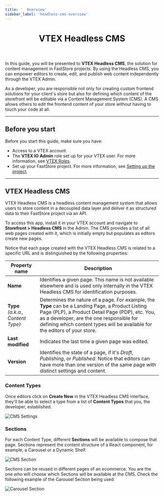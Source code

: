 ```yaml
---
title: '  Overview'
sidebar_label: 'headless-cms-overview'
---
```




<header>

# VTEX Headless CMS

</header>

In this guide, you will be presented to **VTEX Headless CMS**, the solution for content management in FastStore projects. By using the Headless CMS, you can empower editors to create, edit, and publish web content independently through the VTEX Admin.

As a developer, you are responsible not only for creating custom frontend solutions for your client's store but also for defining which content of the storefront will be editable via a Content Management System (CMS). A CMS allows others to edit the frontend content of your store without having to touch your code at all.

---

## Before you start

Before you start this guide, make sure you have:

- Access to a VTEX account.
- The **VTEX IO Admin** role set up for your VTEX user. For more information, see [VTEX Roles](https://help.vtex.com/en/tutorial/roles--7HKK5Uau2H6wxE1rH5oRbc).
- Set up your FastStore project. For more information, see [Setting up the project](/docs/getting-started/2-setting-up-the-project).


---

## VTEX Headless CMS

VTEX Headless CMS is a headless content management system that allows users to store content in a decoupled data layer and deliver it as structured data to their FastStore project via an API. 

To access this app, install it in your VTEX account and navigate to **Storefront > Headless CMS** in the Admin. The CMS provides a list of all web pages created with it, which is initially empty but populates as editors create new pages.

Notice that each page created with the VTEX Headless CMS is related to a specific URL and is distinguished by the following properties:

| Property name                          | Description                                                                                                                                                                                                                                                                      |
| -------------------------------------- | -------------------------------------------------------------------------------------------------------------------------------------------------------------------------------------------------------------------------------------------------------------------------------- |
| **Name**                               | Identifies a given page. This name is not available elsewhere and is used only internally in the VTEX Headless CMS for identification purposes.                                                                                                                                  |
| **Type** *(a.k.a., Content Type)*      | Determines the nature of a page. For example, the **Type** can be a Landing Page, a Product Listing Page (PLP), a Product Detail Page (PDP), etc. You, as a developer, are the one responsible for defining which content types will be available for the editors of your store. |
| **Last modified**                      | Indicates the last time a given page was edited.                                                                                                                                                                                                                                 |
| **Version**                            | Identifies the state of a page, if it's _Draft_, _Publishing_, or _Published_. Notice that editors can have more than one version of the same page with distinct settings and content.                                                                                           |



### Content Types

Once editors click on **Create New** in the VTEX Headless CMS interface, they'll be able to select a type from a list of **Content Types** that you, the developer, established.

![CMS Settings](https://vtexhelp.vtexassets.com/assets/docs/src/cms-content-types___f74003dbbffde1d11b5d38800c31933b.png)

### Sections

For each Content Type, different **Sections** will be available to compose that page. Sections represent the content structure of a React component, for example, a Carousel or a Dynamic Shelf.

![CMS Section](https://vtexhelp.vtexassets.com/assets/docs/src/cms-section___d3211ca1a5752e2498b58970872d9aaf.png)

Sections can be reused in different pages of an ecommerce. You are the one who will choose which Sections will be available at the CMS. Check the following example of the Carousel Section being used:

![Carousel Section](https://vtexhelp.vtexassets.com/assets/docs/src/cms-carousel___e9a4053e9ec30ee94466150e82b9dc93.png)
